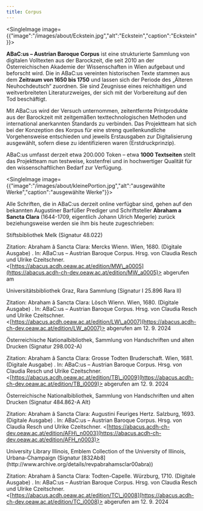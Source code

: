 ```yaml
---
title: Corpus
---
```

<SingleImage image={{"image":"/images/about/Eckstein.jpg","alt":"Eckstein","caption":"Eckstein"}}>

</SingleImage>

**ABaC:us – Austrian Baroque Corpus** ist eine strukturierte Sammlung von digitalen Volltexten aus der Barockzeit, die seit 2010 an der Österreichischen Akademie der Wissenschaften in Wien aufgebaut und beforscht wird. Die in ABaC:us vereinten historischen Texte stammen aus dem **Zeitraum von 1650 bis 1750** und lassen sich der Periode des „Älteren Neuhochdeutsch“ zuordnen. Sie sind Zeugnisse eines reichhaltigen und weitverbreiteten Literaturzweiges, der sich mit der Vorbereitung auf den Tod beschäftigt.

Mit ABaC:us wird der Versuch unternommen, zeitentfernte Printprodukte aus der Barockzeit mit zeitgemäßen texttechnologischen Methoden und international anerkannten Standards zu verbinden. Das Projektteam hat sich bei der Konzeption des Korpus für eine streng quellenkundliche Vorgehensweise entschieden und jeweils Erstausgaben zur Digitalisierung ausgewählt, sofern diese zu identifizieren waren (Erstdruckprinzip).

ABaC:us umfasst derzeit etwa 200.000 Token – etwa **1000 Textseiten** stellt das Projektteam nun testweise, kostenfrei und in hochwertiger Qualität für den wissenschaftlichen Bedarf zur Verfügung.

<SingleImage image={{"image":"/images/about/kleinePortion.jpg","alt":"ausgewählte Werke","caption":"ausgewählte Werke"}}>

</SingleImage>

Alle Schriften, die in ABaC:us derzeit online verfügbar sind, gehen auf den bekannten Augustiner Barfüßer Prediger und Schriftsteller **Abraham a Sancta Clara** (1644-1709, eigentlich Johann Ulrich Megerle) zurück beziehungsweise werden sie ihm bis heute zugeschrieben:

<TextImage text="Abraham â Sancta Clara: Mercks Wienn / Das ist Deß wütenden Todts ein vmbständige Beschreibung Jn Der berühmten Haubt vnd Kayserl. Residentz Statt in Oesterreich [...] . Gedruckt zu Wienn / bey Peter Paul Vivian / der löbl: Universitet Buchdrucker 1680." image="/images/corpus/Abraham-Mercks_Wienn.jpg" image_alt="Mercks Wienn" link="https://abacus.acdh-ch-dev.oeaw.ac.at/edition/MW_a0005">
  Stiftsbibliothek Melk (Signatur 48.022)

  Zitation: Abraham â Sancta Clara: Mercks Wienn. Wien, 1680. (Digitale Ausgabe) . In: ABaC:us – Austrian Baroque Corpus. Hrsg. von Claudia Resch und Ulrike Czeitschner. \<[https://abacus.acdh.oeaw.ac.at/edition/MW\_a0005](https://abacus.acdh-ch-dev.oeaw.ac.at/edition/MW_a0005)> abgerufen am
</TextImage>

<TextImage text="Abraham â Sancta Clara: Lösch Wienn / Das ist Ein Bewögliche Anmahnung zu der Kays. Residentz=Statt Wienn in Oesterreich [...] Gedruckt zu Wien / bey Peter Paul Vivian / 1680." image="/images/corpus/Abraham-Loesch_Wienn.jpg" image_alt="Lösch Wienn" link="https://abacus.acdh-ch-dev.oeaw.ac.at/edition/LW_a0007">
  Universitätsbibliothek Graz, Rara Sammlung (Signatur I 25.896 Rara II)

  Zitation: Abraham â Sancta Clara: Lösch Wienn. Wien, 1680. (Digitale Ausgabe) . In: ABaC:us – Austrian Baroque Corpus. Hrsg. von Claudia Resch und Ulrike Czeitschner. \<[https://abacus.acdh.oeaw.ac.at/edition/LW\_a0007](https://abacus.acdh-ch-dev.oeaw.ac.at/edition/LW_a0007)> abgerufen am 12. 9. 2024
</TextImage>

<TextImage text="[Abraham â Sancta Clara]: Grosse Todten Bruderschaft / Das ist Ein kurtzer Entwurff Deß Sterblichen Lebens [...] Gedruckt im Jahr 1681." image="/images/corpus/Abraham-Todten_Bruderschaft.jpg" image_alt="Todten Bruderschaft" link="https://abacus.acdh-ch-dev.oeaw.ac.at/edition/TB_i0009">
  Österreichische Nationalbibliothek, Sammlung von Handschriften und alten Drucken (Signatur 298.002-A)

  Zitation: Abraham â Sancta Clara: Grosse Todten Bruderschaft. Wien, 1681. (Digitale Ausgabe) . In: ABaC:us – Austrian Baroque Corpus. Hrsg. von Claudia Resch und Ulrike Czeitschner. \<[https://abacus.acdh.oeaw.ac.at/edition/TB\_i0009](https://abacus.acdh-ch-dev.oeaw.ac.at/edition/TB_i0009)> abgerufen am 12. 9. 2024
</TextImage>

<TextImage text="Abraham â Sancta Clara: AUGUSTINI Feuriges Hertz Tragt Ein Hertzliches Mitleyden mit den armen im Feeg=Feuer Leydenden Seelen [...] Gedruckt zu Saltzburg bey Melchior Haan [...] Anno 1693." image="/images/corpus/Abraham-Augustini_feuriges_Hertz.jpg" image_alt="Augustini Feuriges Hertz" link="https://abacus.acdh-ch-dev.oeaw.ac.at/edition/AFH_n0003">
  Österreichische Nationalbibliothek, Sammlung von Handschriften und alten Drucken (Signatur 484.862-A Alt)

  Zitation: Abraham â Sancta Clara: Augustini Feuriges Hertz. Salzburg, 1693. (Digitale Ausgabe) . In: ABaC:us – Austrian Baroque Corpus. Hrsg. von Claudia Resch und Ulrike Czeitschner. \<[https://abacus.acdh-ch-dev.oeaw.ac.at/edition/AFH\_n0003](https://abacus.acdh-ch-dev.oeaw.ac.at/edition/AFH_n0003)>
</TextImage>

<TextImage text="[Abraham â Sancta Clara]: Besonders meublirt- und gezierte Todten=Capelle / Oder Allgemeiner Todten=Spiegel / [...] Nürnberg / Bey Christoph Weigel [...] Würtzburg / Druckts Marrtin Frantz Hertz. An. 1710." image="/images/corpus/Abraham-Todten_Capelle.jpg" image_alt="Todten-Capelle" link="https://abacus.acdh-ch-dev.oeaw.ac.at/edition/TC_i0008">
  University Library Illinois, Emblem Collection of the University of Illinois, Urbana-Champaign (Signatur [832Ab8](http://www.archive.org/details/revpabrahamsclar00abra))

  Zitation: Abraham â Sancta Clara: Todten-Capelle. Würzburg, 1710. (Digitale Ausgabe) . In: ABaC:us – Austrian Baroque Corpus. Hrsg. von Claudia Resch und Ulrike Czeitschner. \<[https://abacus.acdh.oeaw.ac.at/edition/TC\_i0008](https://abacus.acdh-ch-dev.oeaw.ac.at/edition/TC_i0008)> abgerufen am 12. 9. 2024
</TextImage>
